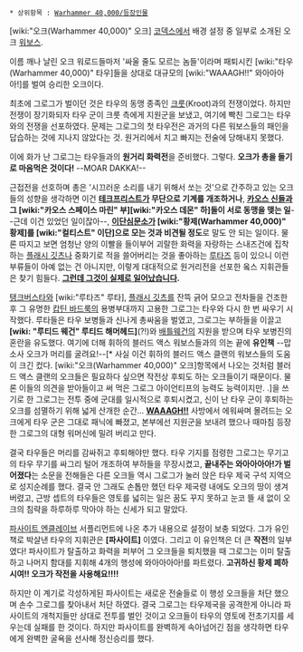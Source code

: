 {{{+1 '''Grog Ironteef'''}}}

 * 상위항목 : [[Warhammer 40,000/등장인물]]

[wiki:"오크(Warhammer 40,000)" 오크] [[코덱스]]에서 배경 설정 중 일부로 소개된 오크 [[워보스]].

이름 깨나 날린 오크 워로드들마저 '싸울 줄도 모르는 놈들'이라며 패퇴시킨 [wiki:"타우(Warhammer 40,000)" 타우]들을 상대로 대규모의 [wiki:"WAAAGH!!" 와아아아아!]를 벌여 승리한 오크이다.

최초에 그로그가 벌이던 것은 타우의 동맹 종족인 [[크룻]](Kroot)과의 전쟁이었다. 하지만 전쟁이 장기화되자 타우 군이 크룻 측에게 지원군을 보냈고, 여기에 빡친 그로그는 타우와의 전쟁을 선포하였다. 문제는 그로그의 첫 타우전은 과거의 다른 워보스들의 패인을 답습하는 것에 지나지 않았다는 것. 원거리에서 치고 빠지는 전술에 당해내지 못했다.

이에 화가 난 그로그는 타우들과의 '''원거리 화력전'''을 준비했다. 그렇다. '''오크가 총을 들기로 마음먹은 것이다!''' --MOAR DAKKA!-- 

근접전을 선호하며 총은 '시끄러운 소리를 내기 위해서 쏘는 것'으로 간주하고 있는 오크들의 성향을 생각하면 이건 '''[[테크프리스트]]가 무단으로 기계를 개조하거나''', '''[[카오스 신]]들과 그 [wiki:"카오스 스페이스 마린" 부][wiki:"카오스 데몬" 하]들이 서로 동맹을 맺는 일'''--근데 이건 있었던 일이잖아--, '''[[이단심문소]]가 [wiki:"황제(Warhammer 40,000)" 황제]를 [wiki:"컬티스트" 이단]으로 모는 것과 비견될 정도'''로 말도 안 되는 일이다. 물론 따지고 보면 엄청난 양의 이빨을 들이부어 괴랄한 화력을 자랑하는 스내즈건에 집착하는 [[플래시 깃츠]]나 중화기로 적을 쓸어버리는 것을 좋아하는 [[루타즈]] 등이 있으니 이런 부류들이 아예 없는 건 아니지만, 이렇게 대대적으로 원거리전을 선포한 옼스 지휘관들은 찾기 힘들다. '''[[그런데 그것이 실제로 일어났습니다]].'''

[[탱크버스타]]와 [wiki:"루타즈" 루타], [[플래시 깃츠]]를 잔뜩 긁어 모으고 전차들을 건조한 후 그 유명한 [[캅틴 바드룩]]의 용병부대까지 고용한 그로그는 타우와 다시 한 번 싸우기 시작했다. 루타들은 타우 보병들과 신나게 총싸움을 벌였고, 그로그는 부하들을 이끌고 '''[wiki: "루티드 웨건" 루티드 해머헤드]'''(?!)와 [[배틀웨건]]의 지원을 받으며 타우 보병진의 혼란을 유도했다. 여기에 더해 휘하의 블러드 액스 워보스들과의 의논 끝에 '''유인책''' --맙소사 오크가 머리를 굴려요!--[* 사실 이건 휘하의 블러드 액스 클랜의 워보스들의 도움이 크긴 컸다. [wiki:"오크(Warhammer 40,000)" 오크]항목에서 나오는 것처럼 블러드 액스 클랜의 오크들은 필요하다 싶으면 작전상 후퇴도 하는 오크들이기 때문이다. 물론 이들의 의견을 받아들이고 써 먹은 그로그 아이언티프의 능력도 능력이지만. .]을 쓰기로 한 그로그는 전투 중에 군대를 일시적으로 후퇴시켰고, 신이 난 타우 군이 후퇴하는 오크를 섬멸하기 위해 넓게 산개한 순간... '''[[WAAAGH!!]]''' 사방에서 에워싸며 몰려드는 오크에게 타우 군은 그대로 패닉에 빠졌고, 본부에선 지원군을 보내려 했으나 때마침 등장한 그로그의 대형 워머신에 밀려 버리고 만다.

결국 타우들은 머리를 감싸쥐고 후퇴해야만 했다. 타우 기지를 점령한 그로그는 무기고의 타우 무기를 싸그리 털어 개조하여 부하들을 무장시켰고, '''끝내주는 와아아아아!가 벌어졌다'''는 소문을 전해들은 다른 오크들 역시 그로그가 눌러 앉은 타우 제국 구석 지역으로 성지순례를 했다. 결국 안 그래도 손톱만 했던 타우 제국령 내에도 오크의 땅이 생겨 버렸고, 근방 셉트의 타우들은 영토를 넓히는 일은 꿈도 꾸지 못하고 눈코 뜰 새 없이 오크의 침략을 하루하루 막아야 하는 신세가 되고 말았다.

[[파사이트 엔클레이브]] 서플리먼트에 나온 추가 내용으로 설정이 보충 되었다. 그가 유인책로 박살낸 타우의 지휘관은 '''[파사이트]''' 이였다. 그리고 이 유인책은 더 큰 '''작전'''의 일부였다! 파사이트가 탈출하고 화력을 퍼부어 그 오크들을 퇴치했을 때 그로그는 이미 탈출하고 나머지 함대를 지휘해 4개의 행성에 와아아아아!를 파트렸다. '''고귀하신 황제 폐하시여!! 오크가 작전을 사용해요!!!!'''

하지만 이 계기로 각성하게된 파사이트는 새로운 전술들로 이 행성 오크들을 처단 했으며 손수 그로그를 찾아내서 처단 하였다. 결국 그로그는 타우제국을 공격한게 아니라 파사이트의 개척지들만 상대로 전투를 벌인 것이고 오크들이 타우의 영토에 전초기지를 세우는데 실패를 한 것이다. 하지만 파사이트를 완벽하게 속아넘어긴 점을 생각하면 타우에게 완벽한 굴욕을 선사해 정신승리를 했다.
